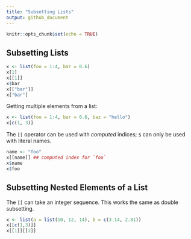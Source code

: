 ```yaml
---
title: "Subsetting Lists"
output: github_document
---
```


```r
knitr::opts_chunk$set(echo = TRUE)
```

## Subsetting Lists

```r
x <- list(foo = 1:4, bar = 0.6)
x[1]
x[[1]]
x$bar
x[["bar"]]
x["bar"]
```


Getting multiple elements from a list:

```r
x <- list(foo = 1:4, bar = 0.6, baz = "hello")
x[c(1, 3)]
```

The `[[` operator can be used with *computed* indices; `$` can only be used with literal names.

```r
name <- "foo"
x[[name]] ## computed index for `foo`
x$name
x$foo
```
## Subsetting Nested Elements of a List

The `[[` can take an integer sequence. This works the same as double subsetting.

```r
x <- list(a = list(10, 12, 14), b = c(3.14, 2.81))
x[[c(1,3)]]
x[[1]][[3]]
```


